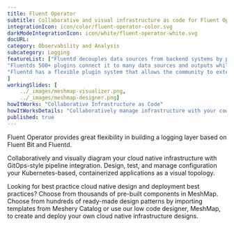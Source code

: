 ```yaml
---
title: Fluent Operator  
subtitle: Collaborative and visual infrastructure as code for Fluent Operator
integrationIcon: icon/color/fluent-operator-color.svg
darkModeIntegrationIcon: icon/white/fluent-operator-white.svg
docURL: 
category: Observability and Analysis
subcategory: Logging
featureList: ["Fluentd decouples data sources from backend systems by providing a unified logging layer in between.",
"Fluentds 500+ plugins connect it to many data sources and outputs while keeping its core simple.",
"Fluentd has a flexible plugin system that allows the community to extend its functionality. "
]
workingSlides: [
    ../_images/meshmap-visualizer.png,
    ../_images/meshmap-designer.png]
howItWorks: "Collaborative Infrastructure as Code"
howItWorksDetails: "Collaboratively manage infrastructure with your coworkers synchronously sharing the same designs."
published: true
---
```

<p>
    Fluent Operator provides great flexibility in building a logging layer based on Fluent Bit and Fluentd.
</p>
<p>
    Collaboratively and visually diagram your cloud native infrastructure with GitOps-style pipeline integration. Design, test, and manage configuration your Kubernetes-based, containerized applications as a visual topology.
</p>
<p>
    Looking for best practice cloud native design and deployment best practices? Choose from thousands of pre-built components in MeshMap. Choose from hundreds of ready-made design patterns by importing templates from Meshery Catalog or use our low code designer, MeshMap, to create and deploy your own cloud native infrastructure designs.
</p>